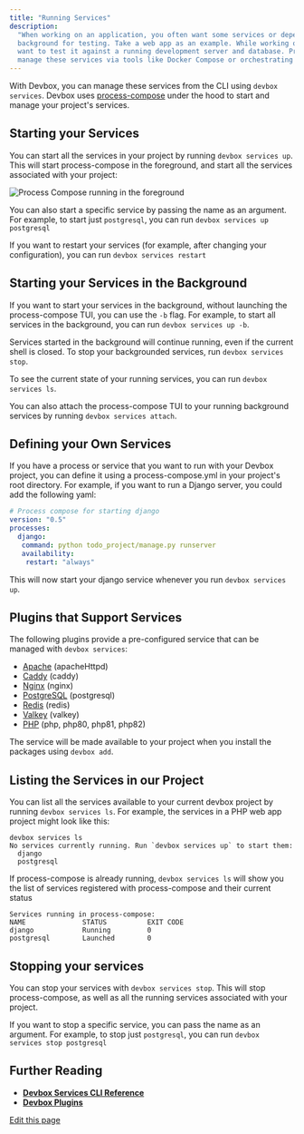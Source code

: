 ```yaml
---
title: "Running Services"
description:
  "When working on an application, you often want some services or dependencies running in the
  background for testing. Take a web app as an example. While working on your application, you will
  want to test it against a running development server and database. Previously developers would
  manage these services via tools like Docker Compose or orchestrating them manually."
---
```


With Devbox, you can manage these services from the CLI using `devbox services`. Devbox uses
[process-compose](https://github.com/F1bonacc1/process-compose#-launcher) under the hood to start
and manage your project's services.

## Starting your Services[​](#starting-your-services "Direct link to Starting your Services")

You can start all the services in your project by running `devbox services up`. This will start
process-compose in the foreground, and start all the services associated with your project:

![Process Compose running in the foreground](./process-compose-tui-interface.png)

You can also start a specific service by passing the name as an argument. For example, to start just
`postgresql`, you can run `devbox services up postgresql`

If you want to restart your services (for example, after changing your configuration), you can run
`devbox services restart`

## Starting your Services in the Background[​](#starting-your-services-in-the-background "Direct link to Starting your Services in the Background")

If you want to start your services in the background, without launching the process-compose TUI, you
can use the `-b` flag. For example, to start all services in the background, you can run
`devbox services up -b`.

Services started in the background will continue running, even if the current shell is closed. To
stop your backgrounded services, run `devbox services stop`.

To see the current state of your running services, you can run `devbox services ls`.

You can also attach the process-compose TUI to your running background services by running
`devbox services attach`.

## Defining your Own Services[​](#defining-your-own-services "Direct link to Defining your Own Services")

If you have a process or service that you want to run with your Devbox project, you can define it
using a process-compose.yml in your project's root directory. For example, if you want to run a
Django server, you could add the following yaml:

```yaml
# Process compose for starting django
version: "0.5"
processes:
  django:
   command: python todo_project/manage.py runserver
   availability:
    restart: "always"
```

This will now start your django service whenever you run `devbox services up`.

## Plugins that Support Services[​](#plugins-that-support-services "Direct link to Plugins that Support Services")

The following plugins provide a pre-configured service that can be managed with `devbox services`:

- [Apache](/docs/devbox/devbox-examples/servers/apache/) (apacheHttpd)
- [Caddy](/docs/devbox/devbox-examples/servers/caddy/) (caddy)
- [Nginx](/docs/devbox/devbox-examples/servers/nginx/) (nginx)
- [PostgreSQL](/docs/devbox/devbox-examples/databases/postgres/) (postgresql)
- [Redis](/docs/devbox/devbox-examples/databases/redis/) (redis)
- [Valkey](/docs/devbox/devbox-examples/databases/valkey/) (valkey)
- [PHP](/docs/devbox/devbox-examples/languages/php/) (php, php80, php81, php82)

The service will be made available to your project when you install the packages using `devbox add`.

## Listing the Services in our Project[​](#listing-the-services-in-our-project "Direct link to Listing the Services in our Project")

You can list all the services available to your current devbox project by running
`devbox services ls`. For example, the services in a PHP web app project might look like this:

```text
devbox services ls
No services currently running. Run `devbox services up` to start them:
  django
  postgresql
```

If process-compose is already running, `devbox services ls` will show you the list of services
registered with process-compose and their current status

```text
Services running in process-compose:
NAME              STATUS          EXIT CODE
django            Running         0
postgresql        Launched        0
```

## Stopping your services[​](#stopping-your-services "Direct link to Stopping your services")

You can stop your services with `devbox services stop`. This will stop process-compose, as well as
all the running services associated with your project.

If you want to stop a specific service, you can pass the name as an argument. For example, to stop
just `postgresql`, you can run `devbox services stop postgresql`

## Further Reading[​](#further-reading "Direct link to Further Reading")

- [**Devbox Services CLI Reference**](/docs/devbox/cli-reference/devbox-services/)
- [**Devbox Plugins**](/docs/devbox/guides/plugins/)

[Edit this page](https://github.com/jetify-com/devbox/tree/main/docs/app/docs/guides/services.md)
